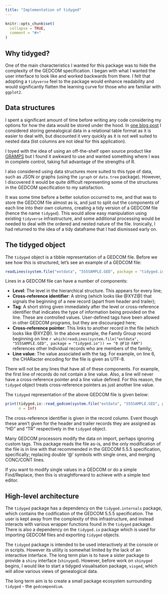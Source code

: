 ```yaml
---
title: "Implementation of tidyged"
---
```


```r
knitr::opts_chunk$set(
  collapse = TRUE,
  comment = "#>"
)
```


## Why tidyged?

One of the main characteristics I wanted for this package was to hide the complexity of the GEDCOM specification. I began with what I wanted the user interface to look like and worked backwards from there. I felt that adopting a `tidyverse` feel to the package would enhance readability and would significantly flatten the learning curve for those who are familiar with `ggplot2`.

## Data structures

I spent a significant amount of time before writing any code considering my options for how the data would be stored under the hood. In [one blog post](https://r-house.netlify.com/2019/12/30/can-genealogical-data-be-tidy/) I considered storing genealogical data in a relational table format as it is easier to deal with, but discounted it very quickly as it is not well suited to nested data (list columns are not ideal for this application).

I toyed with the idea of using an off-the-shelf open source product like [GRAMPS](https://gramps-project.org/blog/) but I found it awkward to use and wanted something where I was in complete control, taking full advantage of the strengths of R.

I also considered using data structures more suited to this type of data, such as JSON or graphs (using the `igraph` or `data.tree` package). However, I discovered it would be quite difficult representing some of the structures in the GEDCOM specification to my satisfaction.

It was some time before a better solution occurred to me, and that was to store the GEDCOM file almost as is, and just to split out the components of each line into their own columns, creating a tidy version of a GEDCOM file (hence the name `tidyged`). This would allow easy manipulation using existing `tidyverse` infrastructure, and some additional processing would be needed to deal with the ordered and nested nature of the file. Ironically, I had returned to the idea of a tidy dataframe that I had dismissed early on.

## The tidyged object

The `tidyged` object is a tibble representation of a GEDCOM file. Before we see how this is structured, let's see an example of a GEDCOM file:

```r
readLines(system.file("extdata", "555SAMPLE.GED", package = "tidyged.io"))
```

Lines in a GEDCOM file can have a number of components:

* **Level**: The level in the hierarchical structure. This appears for every line;
* **Cross-reference identifier**: A string (which looks like @XYZ@) that signals the beginning of a new record (apart from header and trailer);
* **Tag**: A short string given immediately after the level or cross-reference identifier that indicates the type of information being provided on the line. These are controlled values. User-defined tags have been allowed in other GEDCOM programs, but they are discouraged here;
* **Cross-reference pointer**: This links to another record in the file (which looks like @XYZ@). In the above example, the Family Group record beginning on line `r which(readLines(system.file("extdata", "555SAMPLE.GED", package = "tidyged.io")) == "0 @F1@ FAM")` references other Individual records who are members of the family;
* **Line value**: The value associated with the tag. For example, on line 6, the CHARacter encoding for the file is given as UTF-8.

There will not be any lines that have all of these components. For example, the first line of records do not contain a line value. Also, a line will never have a cross-reference pointer and a line value defined. For this reason, the `tidyged` object treats cross-reference pointers as just another line value.

The `tidyged` representation of the above GEDCOM file is given below:

```r
print(tidyged.io::read_gedcom(system.file("extdata", "555SAMPLE.GED", package = "tidyged.io")),
      n = Inf)
```

The cross-reference identifier is given in the record column. Event though these aren't given for the header and trailer records they are assigned as "HD" and "TR" respectively in the `tidyged` object.

Many GEDCOM processors modify the data on import, perhaps ignoring custom tags. This package reads the file as-is, and the only modification of the file is in line with that recommended in the GEDCOM 5.5.5 specification, specifically; replacing double '@' symbols with single ones, and merging CONC/CONT lines. 

If you want to modify single values in a GEDCOM or do a simple Find/Replace, then this is straightforward to achieve with a simple text editor.

## High-level architecture

The `tidyged` package has a dependency on the `tidyged.internals` package, which contains the codification of the GEDCOM 5.5.5 specification. The user is kept away from the complexity of this infrastructure, and instead interacts with various wrapper functions found in the `tidyged` package. There is also a dependency on the `tidyged.io` package which is used for importing GEDCOM files and exporting `tidyged` objects.

The `tidyged` package is intended to be used interactively at the console or in scripts. However its utility is somewhat limited by the lack of an interactive interface. The long term plan is to have a sister package to provide a `shiny` interface (`shinyged`). However, before work on `shinyged` begins, I would like to start a tidyged visualisation package, `visged`, which will allow various views of genealogical data.

The long term aim is to create a small package ecosystem surrounding `tidyged` - the `gedcompendium`.





